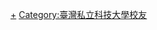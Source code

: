{{Catnav|人物|校友|大學校友|台灣大專院校校友}}
{{Catmore|致理科技大學}}

[[Category:致理科技大學|+]]
[[Category:臺灣私立科技大學校友|Category:臺灣私立科技大學校友]]